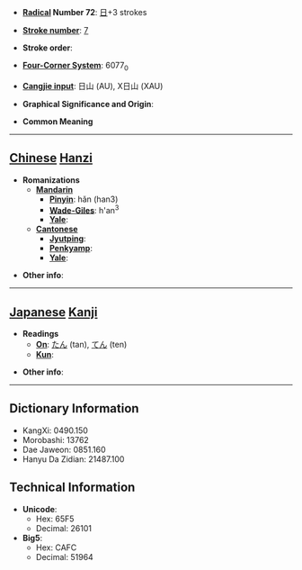 * '''[[Wiktionary:Chinese radical index| Radical]] Number 72''': [[Wiktionary:Chinese radical index 日|日]]+3 strokes

* '''[[Wiktionary:Chinese total strokes index|Stroke number]]''': [[Wiktionary:Chinese total strokes index 7|7]]

* '''Stroke order''': 

* '''[[Wiktionary:Chinese four corner index|Four-Corner System]]''': 6077<sub>0</sub>

* '''[[Wiktionary:Chinese Cangjie index|Cangjie input]]''': 日山 (AU), X日山 (XAU)

* '''Graphical Significance and Origin''': 

* '''Common Meaning'''

----

== [[Chinese]] [[Hanzi]] ==

* '''Romanizations'''
** '''[[Mandarin]]'''
*** '''[[Pinyin]]''': hǎn (han3)
*** '''[[Wade-Giles]]''': h'an<sup>3</sup>
*** '''[[Yale]]''': 
** '''[[Cantonese]]'''
*** '''[[Jyutping]]''':
*** '''[[Penkyamp]]''': 
*** '''[[Yale]]''': 

* '''Other info''': 

----

== [[Japanese]] [[Kanji]] ==

* '''Readings'''
** '''[[On]]''': [[たん]] (tan), [[てん]] (ten)
** '''[[Kun]]''': 

* '''Other info''':  

----

== Dictionary Information ==

* KangXi: 0490.150
* Morobashi: 13762
* Dae Jaweon: 0851.160
* Hanyu Da Zidian: 21487.100

== Technical Information ==

* '''Unicode''':
** Hex: 65F5
** Decimal: 26101
* '''Big5''':
** Hex: CAFC
** Decimal: 51964